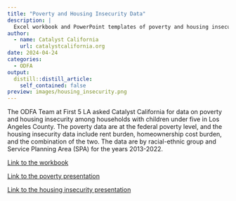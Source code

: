 ```yaml
---
title: "Poverty and Housing Insecurity Data"
description: |
  Excel workbook and PowerPoint templates of poverty and housing insecurity data for the First 5 LA Office of Data for Action.
author:
  - name: Catalyst California
    url: catalystcalifornia.org
date: 2024-04-24
categories:
  - ODFA
output:
  distill::distill_article:
    self_contained: false
preview: images/housing_insecurity.png
---
```


The ODFA Team at First 5 LA asked Catalyst California for data on poverty and housing insecurity among households with children under five in Los Angeles County. The poverty data are at the federal poverty level, and the housing insecurity data include rent burden, homeownership cost burden, and the combination of the two. The data are by racial-ethnic group and Service Planning Area (SPA) for the years 2013-2022. 

[Link to the workbook](https://github.com/catalystcalifornia/f5la_datahub/blob/main/Catalyst%California.%Data%Request%Template.xlsx) 

[Link to the poverty presentation](https://github.com/catalystcalifornia/f5la_datahub/blob/main/1.2%Poverty%Templates.pptx)

[Link to the housing insecurity presentation](https://github.com/catalystcalifornia/f5la_datahub/blob/main/1.3%Housing%Insecurity%Templates.pptx)

